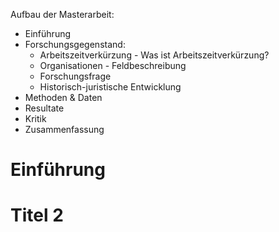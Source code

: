 


Aufbau der Masterarbeit:

* Einführung
* Forschungsgegenstand:
  * Arbeitszeitverkürzung - Was ist Arbeitszeitverkürzung?
  * Organisationen - Feldbeschreibung
  * Forschungsfrage
  * Historisch-juristische Entwicklung
* Methoden & Daten
* Resultate
* Kritik
* Zusammenfassung



# Einführung




# Titel 2